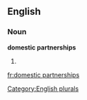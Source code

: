 
==English==

===Noun===
'''domestic partnerships'''

# {{plural of|[[domestic partnership]]}}

[[Category:English plurals]]

[[fr:domestic partnerships]]
